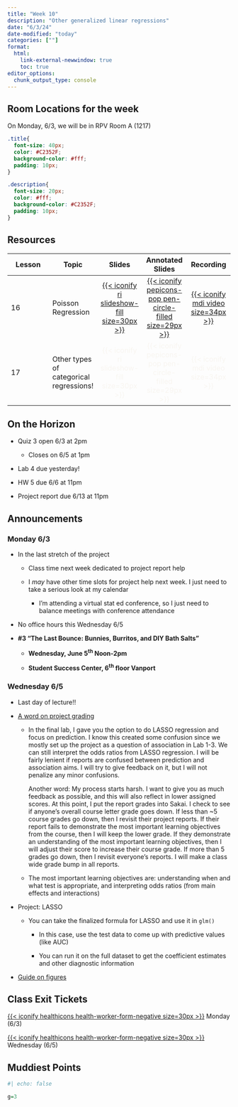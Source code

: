 ```yaml
---
title: "Week 10"
description: "Other generalized linear regressions"
date: "6/3/24"
date-modified: "today"
categories: [""]
format: 
  html:
    link-external-newwindow: true
    toc: true
editor_options: 
  chunk_output_type: console
---
```


::: callout-important
## Room Locations for the week

On Monday, 6/3, we will be in RPV Room A (1217)
:::

```css
.title{
  font-size: 40px;
  color: #C2352F;
  background-color: #fff;
  padding: 10px;
}

.description{
  font-size: 20px;
  color: #fff;
  background-color: #C2352F;
  padding: 10px;
}
```

## Resources

| Lesson | Topic                                   |                                                               Slides                                                               |                                                                   Annotated Slides                                                                    |                                                               Recording                                                                |
|---------------|---------------|:-------------:|:-------------:|:-------------:|
| 16     | Poisson Regression                      | [[{{< iconify ri slideshow-fill size=30px >}}](/lectures/16_Poisson_regression/16_Poisson_regression.qmd)]{style="color:#f8f5f0;"} | [[{{< iconify pepicons-pop pen-circle-filled size=29px >}}](/lectures/16_Poisson_regression/16_Poisson_regression_notes.pdf)]{style="color:#f8f5f0;"} | [[{{< iconify mdi video size=34px >}}](https://echo360.org/media/90d582c9-8cfe-42f8-a2ee-2fe4317323b1/public)]{style="color:#f8f5f0;"} |
| 17     | Other types of categorical regressions! |                               [{{< iconify ri slideshow-fill size=30px >}}]{style="color:#f8f5f0;"}                                |                                  [{{< iconify pepicons-pop pen-circle-filled size=29px >}}]{style="color:#f8f5f0;"}                                   |                                     [{{< iconify mdi video size=34px >}}]{style="color:#f8f5f0;"}                                      |

## On the Horizon

-   Quiz 3 open 6/3 at 2pm

    -   Closes on 6/5 at 1pm

-   Lab 4 due yesterday!

-   HW 5 due 6/6 at 11pm

-   Project report due 6/13 at 11pm

## Announcements

### Monday 6/3

-   In the last stretch of the project

    -   Class time next week dedicated to project report help

    -   I *may* have other time slots for project help next week. I just need to take a serious look at my calendar

        -   I'm attending a virtual stat ed conference, so I just need to balance meetings with conference attendance

-   No office hours this Wednesday 6/5

-   **#3 “The Last Bounce: Bunnies, Burritos, and DIY Bath Salts”**

    -   **Wednesday, June 5^th^ Noon-2pm**

    -   **Student Success Center, 6^th^ floor Vanport**

### Wednesday 6/5

-   Last day of lecture!!

-   [A word on project grading](https://nwakim.github.io/S2024_BSTA_513/project/Project_report_instructions.html#grading)

    -   In the final lab, I gave you the option to do LASSO regression and focus on prediction. I know this created some confusion since we mostly set up the project as a question of association in Lab 1-3. We can still interpret the odds ratios from LASSO regression. I will be fairly lenient if reports are confused between prediction and association aims. I will try to give feedback on it, but I will not penalize any minor confusions.

        Another word: My process starts harsh. I want to give you as much feedback as possible, and this will also reflect in lower assigned scores. At this point, I put the report grades into Sakai. I check to see if anyone's overall course letter grade goes down. If less than \~5 course grades go down, then I revisit their project reports. If their report fails to demonstrate the most important learning objectives from the course, then I will keep the lower grade. If they demonstrate an understanding of the most important learning objectives, then I will adjust their score to increase their course grade. If more than 5 grades go down, then I revisit everyone's reports. I will make a class wide grade bump in all reports.

    -   The most important learning objectives are: understanding when and what test is appropriate, and interpreting odds ratios (from main effects and interactions)

-   Project: LASSO

    -   You can take the finalized formula for LASSO and use it in `glm()`

        -   In this case, use the test data to come up with predictive values (like AUC)

        -   You can run it on the full dataset to get the coefficient estimates and other diagnostic information

-   [Guide on figures](https://nwakim.github.io/S2024_BSTA_513/project/Project_report_instructions.html#guide-on-figures)

## Class Exit Tickets

[[{{< iconify healthicons health-worker-form-negative size=30px >}}](https://forms.office.com/Pages/ResponsePage.aspx?id=V3lz4rj6fk2U9pvWr59xWFMopmPUjRtDiHLswhgacNhUMkFER0lXTDdTUzIxN1A1QkJWUUVDNkRNRC4u)]{style="color:#f8f5f0;"} Monday (6/3)

[[{{< iconify healthicons health-worker-form-negative size=30px >}}](https://forms.office.com/Pages/ResponsePage.aspx?id=V3lz4rj6fk2U9pvWr59xWFMopmPUjRtDiHLswhgacNhURFlUQUhaRURCTEJVVlBKUEc5RDhCN04zQS4u)]{style="color:#f8f5f0;"} Wednesday (6/5)

## Muddiest Points

```r
#| echo: false

g=3
```
